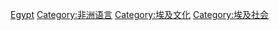 {{Cat main|埃及語言}}
{{Commons cat|Languages of Egypt}}

[[Category:各國語言|Egypt]]
[[Category:非洲语言|Category:非洲语言]]
[[Category:埃及文化|Category:埃及文化]]
[[Category:埃及社会|Category:埃及社会]]
